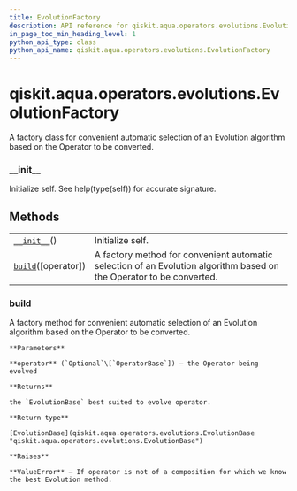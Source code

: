 ```yaml
---
title: EvolutionFactory
description: API reference for qiskit.aqua.operators.evolutions.EvolutionFactory
in_page_toc_min_heading_level: 1
python_api_type: class
python_api_name: qiskit.aqua.operators.evolutions.EvolutionFactory
---
```


# qiskit.aqua.operators.evolutions.EvolutionFactory

<Class id="qiskit.aqua.operators.evolutions.EvolutionFactory" isDedicatedPage={true} github="https://github.com/qiskit-community/qiskit-aqua/tree/stable/0.9/qiskit/aqua/operators/evolutions/evolution_factory.py" signature="EvolutionFactory">
  A factory class for convenient automatic selection of an Evolution algorithm based on the Operator to be converted.

  ### \_\_init\_\_

  <Function id="qiskit.aqua.operators.evolutions.EvolutionFactory.__init__" name="__init__" signature="__init__()">
    Initialize self. See help(type(self)) for accurate signature.
  </Function>

  ## Methods

  |                                                                                                                                            |                                                                                                                      |
  | ------------------------------------------------------------------------------------------------------------------------------------------ | -------------------------------------------------------------------------------------------------------------------- |
  | [`__init__`](#qiskit.aqua.operators.evolutions.EvolutionFactory.__init__ "qiskit.aqua.operators.evolutions.EvolutionFactory.__init__")()   | Initialize self.                                                                                                     |
  | [`build`](#qiskit.aqua.operators.evolutions.EvolutionFactory.build "qiskit.aqua.operators.evolutions.EvolutionFactory.build")(\[operator]) | A factory method for convenient automatic selection of an Evolution algorithm based on the Operator to be converted. |

  ### build

  <Function id="qiskit.aqua.operators.evolutions.EvolutionFactory.build" name="build" signature="static build(operator=None)">
    A factory method for convenient automatic selection of an Evolution algorithm based on the Operator to be converted.

    **Parameters**

    **operator** (`Optional`\[`OperatorBase`]) – the Operator being evolved

    **Returns**

    the `EvolutionBase` best suited to evolve operator.

    **Return type**

    [EvolutionBase](qiskit.aqua.operators.evolutions.EvolutionBase "qiskit.aqua.operators.evolutions.EvolutionBase")

    **Raises**

    **ValueError** – If operator is not of a composition for which we know the best Evolution method.
  </Function>
</Class>

